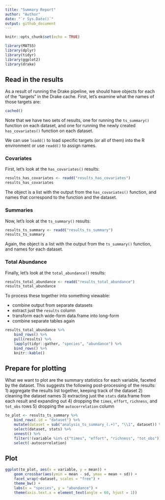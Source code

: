 ```yaml
---
title: "Summary Report"
author: "Author"
date: "`r Sys.Date()`"
output: github_document
---
```


```r
knitr::opts_chunk$set(echo = TRUE)

library(MATSS)
library(dplyr)
library(tidyr)
library(ggplot2)
library(drake)
```

## Read in the results

As a result of running the Drake pipeline, we should have objects for each of the "targets" in the Drake cache. First, let's examine what the names of those targets are:

```r
cached()
```

Note that we have two sets of results, one for running the `ts_summary()` function on each dataset, and one for running the newly created `has_covariates()` function on each dataset.

We can use `loadd()` to load specific targets (or all of them) into the R environment or use `readd()` to assign names.

### Covariates

First, let's look at the `has_covariates()` results:

```r
results_has_covariates <- readd("results_has_covariates")
results_has_covariates
```

The object is a list with the output from the `has_covariates()` function, and names that correspond to the function and the dataset.

### Summaries

Now, let's look at the `ts_summary()` results:

```r
results_ts_summary <- readd("results_ts_summary")
results_ts_summary
```

Again, the object is a list with the output from the `ts_summary()` function, and names for each dataset.

### Total Abundance

Finally, let's look at the `total_abundance()` results:

```r
results_total_abundance <- readd("results_total_abundance")
results_total_abundance
```

To process these together into something viewable:

* combine output from separate datasets
* extract just the `results` column
* transform each wide-form data.frame into long-form
* combine separate tables again

```r
results_total_abundance %>%
    bind_rows() %>%
    pull(results) %>%
    lapply(tidyr::gather, "species", "abundance") %>%
    bind_rows() %>%
    knitr::kable()
```

## Prepare for plotting

What we want to plot are the summary statistics for each variable, faceted by the dataset. This suggests the following post-processing of the results:
1) aggregate the results list together, keeping track of the dataset
2) cleaning the dataset names
3) extracting just the `stats` data.frame from each result and expanding out
4) dropping the `times`, `effort`, `richness`, and `tot_obs` rows
5) dropping the `autocorrelation` column

```r
to_plot <- results_ts_summary %>%
    bind_rows(.id = "dataset") %>%
    mutate(dataset = sub("analysis_ts_summary_(.+)", "\\1", dataset)) %>%
    select(dataset, stats) %>%
    unnest() %>%
    filter(!(variable %in% c("times", "effort", "richness", "tot_obs"))) %>%
    select(-autocorrelation)
```

## Plot

```r
ggplot(to_plot, aes(x = variable, y = mean)) + 
    geom_crossbar(aes(ymin = mean - sd, ymax = mean + sd)) + 
    facet_wrap(~dataset, scales = "free") + 
    theme_bw() + 
    labs(x = "species", y = "abundance") + 
    theme(axis.text.x = element_text(angle = 60, hjust = 1))
```

